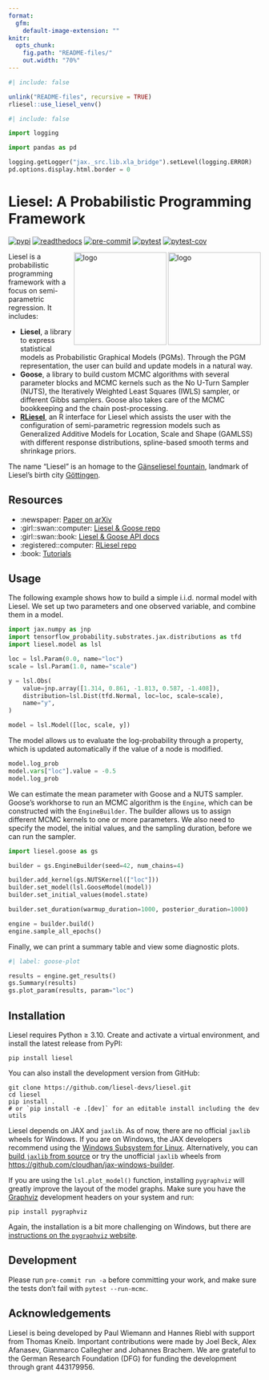 ```yaml
---
format:
  gfm:
    default-image-extension: ""
knitr:
  opts_chunk:
    fig.path: "README-files/"
    out.width: "70%"
---
```


<!-- README.md is generated from README.qmd. Please edit that file -->

```r
#| include: false

unlink("README-files", recursive = TRUE)
rliesel::use_liesel_venv()
```

```python
#| include: false

import logging

import pandas as pd

logging.getLogger("jax._src.lib.xla_bridge").setLevel(logging.ERROR)
pd.options.display.html.border = 0
```

# Liesel: A Probabilistic Programming Framework

[![pypi](https://img.shields.io/pypi/v/liesel?color=blue)](https://pypi.org/project/liesel)
[![readthedocs](https://readthedocs.org/projects/liesel/badge/?version=latest)](https://docs.liesel-project.org/en/latest)
[![pre-commit](https://github.com/liesel-devs/liesel/actions/workflows/pre-commit.yml/badge.svg)](https://github.com/liesel-devs/liesel/actions/workflows/pre-commit.yml)
[![pytest](https://github.com/liesel-devs/liesel/actions/workflows/pytest.yml/badge.svg)](https://github.com/liesel-devs/liesel/actions/workflows/pytest.yml)
[![pytest-cov](https://raw.githubusercontent.com/liesel-devs/liesel/pytest-cov/coverage.svg)](https://github.com/liesel-devs/liesel/actions/workflows/pytest.yml)

<img src="https://raw.githubusercontent.com/liesel-devs/liesel/main/misc/logo/logo-light.png#gh-light-mode-only" alt="logo" align="right" width="185">
<img src="https://raw.githubusercontent.com/liesel-devs/liesel/main/misc/logo/logo-dark.png#gh-dark-mode-only" alt="logo" align="right" width="185">

Liesel is a probabilistic programming framework with a focus on semi-parametric regression. It includes:

- **Liesel**, a library to express statistical models as Probabilistic Graphical Models (PGMs). Through the PGM representation, the user can build and update models in a natural way.
- **Goose**, a library to build custom MCMC algorithms with several parameter blocks and MCMC kernels such as the No U-Turn Sampler (NUTS), the Iteratively Weighted Least Squares (IWLS) sampler, or different Gibbs samplers. Goose also takes care of the MCMC bookkeeping and the chain post-processing.
- [**RLiesel**](https://github.com/liesel-devs/rliesel), an R interface for Liesel which assists the user with the configuration of semi-parametric regression models such as Generalized Additive Models for Location, Scale and Shape (GAMLSS) with different response distributions, spline-based smooth terms and shrinkage priors.

The name "Liesel" is an homage to the [Gänseliesel fountain](https://en.wikipedia.org/wiki/G%C3%A4nseliesel), landmark of Liesel's birth city [Göttingen](https://en.wikipedia.org/wiki/G%C3%B6ttingen).

## Resources

- :newspaper: [Paper on arXiv](https://arxiv.org/abs/2209.10975)
- :girl::swan::computer: [Liesel & Goose repo](https://github.com/liesel-devs/liesel)
- :girl::swan::book: [Liesel & Goose API docs](https://docs.liesel-project.org)
- :registered::computer: [RLiesel repo](https://github.com/liesel-devs/rliesel)
- :book: [Tutorials](https://liesel-devs.github.io/liesel-tutorials)

## Usage

The following example shows how to build a simple i.i.d. normal model with Liesel. We set up two parameters and one observed variable, and combine them in a model.

```python
import jax.numpy as jnp
import tensorflow_probability.substrates.jax.distributions as tfd
import liesel.model as lsl

loc = lsl.Param(0.0, name="loc")
scale = lsl.Param(1.0, name="scale")

y = lsl.Obs(
    value=jnp.array([1.314, 0.861, -1.813, 0.587, -1.408]),
    distribution=lsl.Dist(tfd.Normal, loc=loc, scale=scale),
    name="y",
)

model = lsl.Model([loc, scale, y])
```

The model allows us to evaluate the log-probability through a property, which is updated automatically if the value of a node is modified.

```python
model.log_prob
model.vars["loc"].value = -0.5
model.log_prob
```

We can estimate the mean parameter with Goose and a NUTS sampler. Goose's workhorse to run an MCMC algorithm is the `Engine`, which can be constructed with the `EngineBuilder`. The builder allows us to assign different MCMC kernels to one or more parameters. We also need to specify the model, the initial values, and the sampling duration, before we can run the sampler.

```python
import liesel.goose as gs

builder = gs.EngineBuilder(seed=42, num_chains=4)

builder.add_kernel(gs.NUTSKernel(["loc"]))
builder.set_model(lsl.GooseModel(model))
builder.set_initial_values(model.state)

builder.set_duration(warmup_duration=1000, posterior_duration=1000)

engine = builder.build()
engine.sample_all_epochs()
```

Finally, we can print a summary table and view some diagnostic plots.

```python
#| label: goose-plot

results = engine.get_results()
gs.Summary(results)
gs.plot_param(results, param="loc")
```

## Installation

Liesel requires Python &ge; 3.10. Create and activate a virtual environment, and install the latest release from PyPI:

```
pip install liesel
```

You can also install the development version from GitHub:

```
git clone https://github.com/liesel-devs/liesel.git
cd liesel
pip install .
# or `pip install -e .[dev]` for an editable install including the dev utils
```

Liesel depends on JAX and `jaxlib`. As of now, there are no official `jaxlib` wheels for Windows. If you are on Windows, the JAX developers recommend using the [Windows Subsystem for Linux](https://docs.microsoft.com/en-us/windows/wsl/about). Alternatively, you can [build `jaxlib` from source](https://jax.readthedocs.io/en/latest/developer.html#additional-notes-for-building-jaxlib-from-source-on-windows) or try the unofficial `jaxlib` wheels from <https://github.com/cloudhan/jax-windows-builder>.

If you are using the `lsl.plot_model()` function, installing `pygraphviz` will greatly improve the layout of the model graphs. Make sure you have the [Graphviz](https://graphviz.org) development headers on your system and run:

```
pip install pygraphviz
```

Again, the installation is a bit more challenging on Windows, but there are [instructions on the `pygraphviz` website](https://pygraphviz.github.io/documentation/stable/install.html#windows).

## Development

Please run `pre-commit run -a` before committing your work, and make sure the tests don't fail with `pytest --run-mcmc`.

## Acknowledgements

Liesel is being developed by Paul Wiemann and Hannes Riebl with support from Thomas Kneib. Important contributions were made by Joel Beck, Alex Afanasev, Gianmarco Callegher and Johannes Brachem. We are grateful to the German Research Foundation (DFG) for funding the development through grant 443179956.
